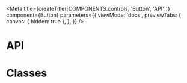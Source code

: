 
<Meta
  title={createTitle([COMPONENTS.controls, 'Button', 'API'])}
  component={Button}
  parameters={{
    viewMode: 'docs',
    previewTabs: {
      canvas: { hidden: true },
    },
  }}
/>

# API

<ArgsTable of={Button} />

# Classes

<ArgsTable of={ClassesDummy} />
